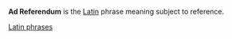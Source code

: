 
'''Ad Referendum''' is the [[Latin]] phrase meaning subject to reference.

{{language-stub}}

[[Latin phrases]]